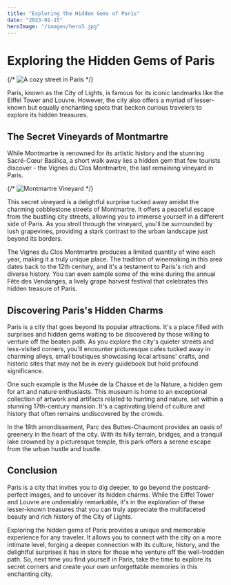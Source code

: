 ```yaml
---
title: "Exploring the Hidden Gems of Paris"
date: "2023-01-15"
heroImage: "/images/hero3.jpg"
---
```


# Exploring the Hidden Gems of Paris

{/* ![A cozy street in Paris](/images/paris-street.jpg) */}

Paris, known as the City of Lights, is famous for its iconic landmarks like the Eiffel Tower and Louvre. However, the city also offers a myriad of lesser-known but equally enchanting spots that beckon curious travelers to explore its hidden treasures.

## The Secret Vineyards of Montmartre

While Montmartre is renowned for its artistic history and the stunning Sacré-Cœur Basilica, a short walk away lies a hidden gem that few tourists discover - the Vignes du Clos Montmartre, the last remaining vineyard in Paris.

{/* ![Montmartre Vineyard](/images/montmartre-vineyard.jpg) */}

This secret vineyard is a delightful surprise tucked away amidst the charming cobblestone streets of Montmartre. It offers a peaceful escape from the bustling city streets, allowing you to immerse yourself in a different side of Paris. As you stroll through the vineyard, you'll be surrounded by lush grapevines, providing a stark contrast to the urban landscape just beyond its borders.

The Vignes du Clos Montmartre produces a limited quantity of wine each year, making it a truly unique place. The tradition of winemaking in this area dates back to the 12th century, and it's a testament to Paris's rich and diverse history. You can even sample some of the wine during the annual Fête des Vendanges, a lively grape harvest festival that celebrates this hidden treasure of Paris.

## Discovering Paris's Hidden Charms

Paris is a city that goes beyond its popular attractions. It's a place filled with surprises and hidden gems waiting to be discovered by those willing to venture off the beaten path. As you explore the city's quieter streets and less-visited corners, you'll encounter picturesque cafes tucked away in charming alleys, small boutiques showcasing local artisans' crafts, and historic sites that may not be in every guidebook but hold profound significance.

One such example is the Musée de la Chasse et de la Nature, a hidden gem for art and nature enthusiasts. This museum is home to an exceptional collection of artwork and artifacts related to hunting and nature, set within a stunning 17th-century mansion. It's a captivating blend of culture and history that often remains undiscovered by the crowds.

In the 19th arrondissement, Parc des Buttes-Chaumont provides an oasis of greenery in the heart of the city. With its hilly terrain, bridges, and a tranquil lake crowned by a picturesque temple, this park offers a serene escape from the urban hustle and bustle.

## Conclusion

Paris is a city that invites you to dig deeper, to go beyond the postcard-perfect images, and to uncover its hidden charms. While the Eiffel Tower and Louvre are undeniably remarkable, it's in the exploration of these lesser-known treasures that you can truly appreciate the multifaceted beauty and rich history of the City of Lights.

Exploring the hidden gems of Paris provides a unique and memorable experience for any traveler. It allows you to connect with the city on a more intimate level, forging a deeper connection with its culture, history, and the delightful surprises it has in store for those who venture off the well-trodden path. So, next time you find yourself in Paris, take the time to explore its secret corners and create your own unforgettable memories in this enchanting city.
